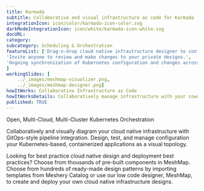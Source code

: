 ---title: Karmada  subtitle: Collaborative and visual infrastructure as code for KarmadaintegrationIcon: icon/color/karmada-icon-color.svgdarkModeIntegrationIcon: icon/white/karmada-icon-white.svgdocURL: category: subcategory: Scheduling & OrchestrationfeatureList: ['Drag-n-drop cloud native infrastructure designer to configure, model, and deploy all your workloads','Invite anyone to review and make changes to your private designs.','Ongoing synchronization of Kubernetes configuration and changes across any number of clusters.']workingSlides: [    ../_images/meshmap-visualizer.png,    ../_images/meshmap-designer.png]howItWorks: Collaborative Infrastructure as CodehowItWorksDetails: Collaboratively manage infrastructure with your coworkers synchronously sharing the same designs.published: TRUE---<p>    Open, Multi-Cloud, Multi-Cluster Kubernetes Orchestration</p><p>    Collaboratively and visually diagram your cloud native infrastructure with GitOps-style pipeline integration. Design, test, and manage configuration your Kubernetes-based, containerized applications as a visual topology.</p><p>    Looking for best practice cloud native design and deployment best practices? Choose from thousands of pre-built components in MeshMap. Choose from hundreds of ready-made design patterns by importing templates from Meshery Catalog or use our low code designer, MeshMap, to create and deploy your own cloud native infrastructure designs.</p>